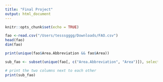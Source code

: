 ```yaml
---
title: "Final Project"
output: html_document
---
```


```r
knitr::opts_chunk$set(echo = TRUE)
```

```r
fao <-read.csv("/Users/tesssgggg/Downloads/FAO.csv")
head(fao)
dim(fao)
```
```r
print(unique(fao$Area.Abbreviation && fao$Area))

sub_fao <- subset(unique(fao[, c("Area.Abbreviation", "Area")]), select = c("Area.Abbreviation", "Area"))

# print the two columns next to each other
print(sub_fao)
```

